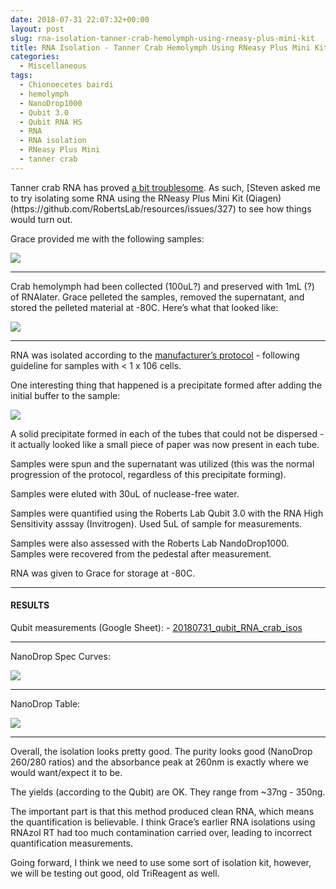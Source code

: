 ```yaml
---
date: 2018-07-31 22:07:32+00:00
layout: post
slug: rna-isolation-tanner-crab-hemolymph-using-rneasy-plus-mini-kit
title: RNA Isolation - Tanner Crab Hemolymph Using RNeasy Plus Mini Kit
categories:
  - Miscellaneous
tags:
  - Chionoecetes bairdi
  - hemolymph
  - NanoDrop1000
  - Qubit 3.0
  - Qubit RNA HS
  - RNA
  - RNA isolation
  - RNeasy Plus Mini
  - tanner crab
---
```


Tanner crab RNA has proved [a bit troublesome](https://robertslab.github.io/sams-notebook/2018/07/19/rna-cleanup-tanner-crab-rna-pools.html). As such, [Steven asked me to try isolating some RNA using the RNeasy Plus Mini Kit (Qiagen)(https://github.com/RobertsLab/resources/issues/327) to see how things would turn out.

Grace provided me with the following samples:

![](https://owl.fish.washington.edu/Athaliana/20180731_crab_RNA_iso_03.jpg)



* * *



Crab hemolymph had been collected (100uL?) and preserved with 1mL (?) of RNAlater. Grace pelleted the samples, removed the supernatant, and stored the pelleted material at -80C. Here's what that looked like:

![](https://owl.fish.washington.edu/Athaliana/20180731_crab_RNA_iso_01.jpg)



* * *



RNA was isolated according to the [manufacturer's protocol](https://github.com/RobertsLab/resources/blob/master/protocols/Commercial_Protocols/Qiagen_RNeasy-Plus-Mini-Handbook.pdf) - following guideline for samples with < 1 x 106 cells.

One interesting thing that happened is a precipitate formed after adding the initial buffer to the sample:

![](https://owl.fish.washington.edu/Athaliana/20180731_crab_RNA_iso_02.jpg)

A solid precipitate formed in each of the tubes that could not be dispersed - it actually looked like a small piece of paper was now present in each tube.

Samples were spun and the supernatant was utilized (this was the normal progression of the protocol, regardless of this precipitate forming).

Samples were eluted with 30uL of nuclease-free water.

Samples were quantified using the Roberts Lab Qubit 3.0 with the RNA High Sensitivity asssay (Invitrogen). Used 5uL of sample for measurements.

Samples were also assessed with the Roberts Lab NandoDrop1000. Samples were recovered from the pedestal after measurement.

RNA was given to Grace for storage at -80C.



* * *





#### RESULTS



Qubit measurements (Google Sheet): 
- [20180731_qubit_RNA_crab_isos](https://docs.google.com/spreadsheets/d/1z6Krmc75DmzoNSd43r7Z3EbqKj5QoWe0O8tVLUQmJ1Y/edit?usp=sharing)



* * *



NanoDrop Spec Curves:

![](https://owl.fish.washington.edu/Athaliana/20180731_RNA_nanodrop_plots_crab_RNeasy_iso.png)



* * *



NanoDrop Table:

![](https://owl.fish.washington.edu/Athaliana/20180731_RNA_nanodrop_table_crab_RNeasy_iso.png)



* * *



Overall, the isolation looks pretty good. The purity looks good (NanoDrop 260/280 ratios) and the absorbance peak at 260nm is exactly where we would want/expect it to be.

The yields (according to the Qubit) are OK. They range from ~37ng - 350ng.

The important part is that this method produced clean RNA, which means the quantification is believable. I think Grace's earlier RNA isolations using RNAzol RT had too much contamination carried over, leading to incorrect quantification measurements.

Going forward, I think we need to use some sort of isolation kit, however, we will be testing out good, old TriReagent as well.
